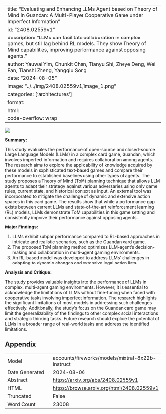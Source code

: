 
---
title: "Evaluating and Enhancing LLMs Agent based on Theory of Mind in Guandan: A Multi-Player Cooperative Game under Imperfect Information"
id: "2408.02559v1"
description: "LLMs can facilitate collaboration in complex games, but still lag behind RL models. They show Theory of Mind capabilities, improving performance against opposing agents."
author: Yauwai Yim, Chunkit Chan, Tianyu Shi, Zheye Deng, Wei Fan, Tianshi Zheng, Yangqiu Song
date: "2024-08-05"
image: "../../img/2408.02559v1/image_1.png"
categories: ['architectures']
format:
  html:
    code-overflow: wrap
---

![](../../img/2408.02559v1/image_1.png)

**Summary:**

This study evaluates the performance of open-source and closed-source Large Language Models (LLMs) in a complex card game, Guandan, which involves imperfect information and requires collaboration among agents. The research aims to explore the applicability of knowledge acquired by these models in sophisticated text-based games and compare their performance to established baselines using other types of agents. The study proposes a Theory of Mind (ToM) planning technique that allows LLM agents to adapt their strategy against various adversaries using only game rules, current state, and historical context as input. An external tool was incorporated to mitigate the challenge of dynamic and extensive action spaces in this card game. The results show that while a performance gap exists between current LLMs and state-of-the-art reinforcement learning (RL) models, LLMs demonstrate ToM capabilities in this game setting and consistently improve their performance against opposing agents.

**Major Findings:**

1. LLMs exhibit subpar performance compared to RL-based approaches in intricate and realistic scenarios, such as the Guandan card game.
2. The proposed ToM planning method optimizes LLM-agent's decision-making and collaboration in multi-agent gaming environments.
3. An RL-based model was developed to address LLMs' challenges in adapting to dynamic changes and extensive legal action lists.

**Analysis and Critique:**

The study provides valuable insights into the performance of LLMs in complex, multi-agent gaming environments. However, it is essential to acknowledge the limitations of LLMs without fine-tuning when faced with cooperative tasks involving imperfect information. The research highlights the significant limitations of most models in addressing such challenges effectively. Additionally, the study's focus on the Guandan card game may limit the generalizability of the findings to other complex social interactions and strategic thinking tasks. Future research should explore the potential of LLMs in a broader range of real-world tasks and address the identified limitations.

## Appendix

|          |          |
|----------|----------|
| Model     | accounts/fireworks/models/mixtral-8x22b-instruct       |
| Date Generated     | 2024-08-06       |
| Abstract | [https://arxiv.org/abs/2408.02559v1](https://arxiv.org/abs/2408.02559v1)        |
| HTML     | [https://browse.arxiv.org/html/2408.02559v1](https://browse.arxiv.org/html/2408.02559v1)       |
| Truncated       | False       |
| Word Count       | 23008       |